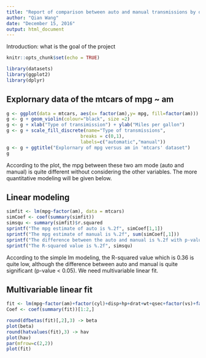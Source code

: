 ```yaml
---
title: "Report of comparison between auto and manual transmissions by quantifying MPG"
author: "Qian Wang"
date: "December 15, 2016"
output: html_document
---
```

Introduction: what is the goal of the project

```r
knitr::opts_chunk$set(echo = TRUE)
```

```r
library(datasets)
library(ggplot2)
library(dplyr)
```

## Explornary data of the mtcars of mpg ~ am
```r
g <- ggplot(data = mtcars, aes(x= factor(am),y= mpg, fill=factor(am)))
g <- g + geom_violin(colour="black", size =2)
g <- g + xlab("Type of transimission") + ylab("Miles per gallon")
g <- g + scale_fill_discrete(name="Type of transmissions",
                           breaks = c(0,1),
                           labels=c("automatic","manual"))
g <- g + ggtitle("Explornary of mpg versus am in 'mtcars' dataset")
g
```

According to the plot, the mpg between these two am mode (auto and manual) is quite different without considering the other variables. The more quantitative modeling will be given below.

## Linear modeling

```r
simfit <- lm(mpg~factor(am), data = mtcars)
simCoef <- coef(summary(simfit))
simsqu <- summary(simfit)$r.squared
sprintf("The mpg estimate of auto is %.2f", simCoef[1,1])
sprintf("The mpg estimate of manual is %.2f", sum(simCoef[,1]))
sprintf("The difference between the auto and manual is %.2f with p-value %.2e", simCoef[2,1], simCoef[2,4])
sprintf("The R-squared value is %.2f", simsqu)
```

According to the simple lm modeling, the R-squared value which is 0.36 is quite low, although the difference between auto and manual is quite significant (p-value < 0.05). We need multivariable linear fit.

## Multivariable linear fit

```r
fit <- lm(mpg~factor(am)+factor(cyl)+disp+hp+drat+wt+qsec+factor(vs)+factor(gear)+factor(carb), data = mtcars)
Coef <- coef(summary(fit))[1:2,]
```


```r
round(dfbetas(fit)[,2],3) -> beta
plot(beta)
round(hatvalues(fit),3) -> hav
plot(hav)
par(mfrow=c(2,2))
plot(fit)
```

